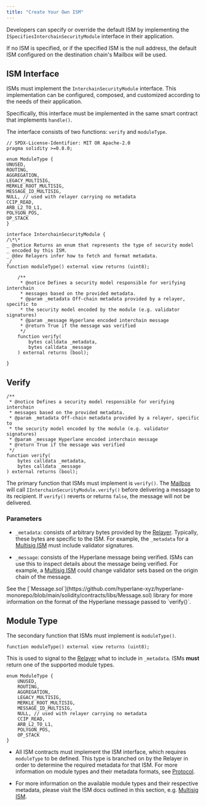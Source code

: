 ```yaml
---
title: "Create Your Own ISM"
---
```


Developers can specify or override the default ISM by implementing the `ISpecifiesInterchainSecurityModule` interface in their application.

<Note>
  If no ISM is specified, or if the specified ISM is the null address, the
  default ISM configured on the destination chain's Mailbox will be used.
</Note>

## ISM Interface

ISMs must implement the `InterchainSecurityModule` interface. This implementation can be configured, composed, and customized according to the needs of their application.

Specifically, this interface must be implemented in the same smart contract that implements `handle()`.

The interface consists of two functions: `verify` and `moduleType`.

<Accordion title="InterchainSecurityModule Interface">

```solidity Solidity
// SPDX-License-Identifier: MIT OR Apache-2.0
pragma solidity >=0.8.0;

enum ModuleType {
UNUSED,
ROUTING,
AGGREGATION,
LEGACY_MULTISIG,
MERKLE_ROOT_MULTISIG,
MESSAGE_ID_MULTISIG,
NULL, // used with relayer carrying no metadata
CCIP_READ,
ARB_L2_TO_L1,
POLYGON_POS,
OP_STACK
}

interface InterchainSecurityModule {
/\*\*
_ @notice Returns an enum that represents the type of security model
_ encoded by this ISM.
_ @dev Relayers infer how to fetch and format metadata.
_/
function moduleType() external view returns (uint8);

    /**
     * @notice Defines a security model responsible for verifying interchain
     * messages based on the provided metadata.
     * @param _metadata Off-chain metadata provided by a relayer, specific to
     * the security model encoded by the module (e.g. validator signatures)
     * @param _message Hyperlane encoded interchain message
     * @return True if the message was verified
     */
    function verify(
        bytes calldata _metadata,
        bytes calldata _message
    ) external returns (bool);

}

```

</Accordion>

## Verify

```solidity
/**
 * @notice Defines a security model responsible for verifying interchain
 * messages based on the provided metadata.
 * @param _metadata Off-chain metadata provided by a relayer, specific to
 * the security model encoded by the module (e.g. validator signatures)
 * @param _message Hyperlane encoded interchain message
 * @return True if the message was verified
 */
function verify(
    bytes calldata _metadata,
    bytes calldata _message
) external returns (bool);
```

The primary function that ISMs must implement is `verify()`. The [Mailbox](/docs/protocol/core/mailbox) will call `IInterchainSecurityModule.verify()` before delivering a message to its recipient. If `verify()` reverts or returns `false`, the message will not be delivered.

### Parameters

- `_metadata`: consists of arbitrary bytes provided by the [Relayer](/docs/protocol/agents/relayer). Typically, these bytes are specific to the ISM. For example, the `_metadata` for a [Multisig ISM](/docs/protocol/ISM/standard-ISMs/multisig-ISM) must include validator signatures.

- `_message`: consists of the Hyperlane message being verified. ISMs can use this to inspect details about the message being verified. For example, a [Multisig ISM](/docs/protocol/ISM/standard-ISMs/multisig-ISM) could change validator sets based on the origin chain of the message.

<Warning>
  See the
  [`Message.sol`](https://github.com/hyperlane-xyz/hyperlane-monorepo/blob/main/solidity/contracts/libs/Message.sol)
  library for more information on the format of the Hyperlane message passed to
  `verify()`.
</Warning>

## Module Type

The secondary function that ISMs must implement is `moduleType()`.

```solidity
function moduleType() external view returns (uint8);
```

This is used to signal to the [Relayer](/docs/protocol/agents/relayer) what to include in `_metadata`. ISMs **must** return one of the supported module types.

```solidity
enum ModuleType {
    UNUSED,
    ROUTING,
    AGGREGATION,
    LEGACY_MULTISIG,
    MERKLE_ROOT_MULTISIG,
    MESSAGE_ID_MULTISIG,
    NULL, // used with relayer carrying no metadata
    CCIP_READ,
    ARB_L2_TO_L1,
    POLYGON_POS,
    OP_STACK
}
```

<Note>

- All ISM contracts must implement the ISM interface, which requires `moduleType` to be defined. This type is branched on by the Relayer in order to determine the required metadata for that ISM. For more information on module types and their metadata formats, see [Protocol](/docs/protocol/ISM/modular-security#core-concepts).

- For more information on the available module types and their respective metadata, please visit the ISM docs outlined in this section, e.g. [Multisig ISM](/docs/protocol/ISM/standard-ISMs/multisig-ISM).

</Note>
